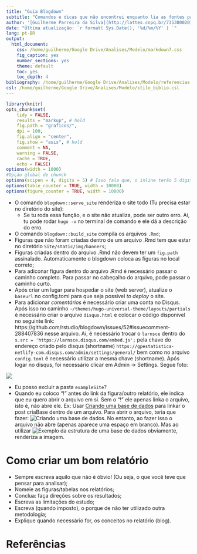 ```yaml
---
title: "Guia Blogdown"
subtitle: "Comandos e dicas que não encontrei enquanto lia as fontes para criar o meu site"
author: '[Guilherme Parreira da Silva](http://lattes.cnpq.br/7353800201695627)'
date: "Última atualização: `r format( Sys.Date(), '%d/%m/%Y' ) `"
lang: pt-BR
output:
  html_document:
    css: /home/guilherme/Google Drive/Analises/Modelo/markdown7.css
    fig_caption: yes
    number_sections: yes
    theme: default
    toc: yes
    toc_depth: 4
bibliography: /home/guilherme/Google Drive/Analises/Modelo/referencias.bib
csl: /home/guilherme/Google Drive/Analises/Modelo/stilo_biblio.csl
---
```


```r
library(knitr)
opts_chunk$set(
    tidy = FALSE, 
    results = "markup", # hold
    fig.path = "graficos/",
    dpi = 100,
    fig.align = "center",
    fig.show = "asis", # hold
    comment = NA,
    warning = FALSE,
    cache = TRUE,
    echo = FALSE)
options(width = 1000)
#Opção global de chunck
options(scipen = 4, digits = 5) # Isso fala que, o inline terão 5 dígitos e não será
options(table_counter = TRUE, width = 10000)
options(figure_counter = TRUE, width = 10000)
```

+ O comando `blogdown::serve_site` renderiza o site todo (Tu precisa estar no diretório do site):
    + Se tu roda essa função, e o site não atualiza, pode ser outro erro. Aí, tu pode rodar `hugo -v` no terminal de comando e ele dá a descrição do erro.
+ O comando `blogdown::build_site` compila os arquivos `.Rmd`;
+ Figuras que não foram criadas dentro de um arquivo .Rmd tem que estar no diretório `Site/static/img/banners`;
+ Figuras criadas dentro do arquivo .Rmd não devem ter um `fig.path` assinalado. Automaticamente o blogdown coloca as figuras no local correto;
+ Para adiconar figura dentro do arquivo .Rmd é necessário passar o caminho completo. Para passar no cabeçalho do arquivo, pode passar o caminho curto.
+ Após criar um lugar para hospedar o site (web server), atualize o `baseurl` no config.toml para que seja possível *to deploy* o site.
+ Para adicionar *comentários* é necessário criar uma conta no Disqus. Após isso no caminho `~/themes/hugo-universal-theme/layouts/partials` é necessário criar o arquivo `disqus.html` e colocar o código disponível no seguinte link: https://github.com/rstudio/blogdown/issues/52#issuecomment-288407836 nesse arquivo. Aí, é necessário trocar o `larnsce` dentro do `s.src = 'https://larnsce.disqus.com/embed.js';` pela chave do endereço criado pelo disqus (shortname) `https://gpestatistica-netlify-com.disqus.com/admin/settings/general/` bem como no arquivo `config.toml` é necessário utilizar a mesma chave (shortname). Após logar no disqus, foi necessário clicar em Admin -> Settings. Segue foto:

![](disqus.png)

+ Eu posso excluir a pasta `exampleSite`?
+ Quando eu coloco "!" antes do link da figura/outro relatório, ele indica que eu quero abrir o arquivo em si. Sem o "!" ele apenas linka o arquivo, isto é, não abre ele. Ex: Usar [Criando uma base de dados](/blog/criaBase) para linkar o post criaBase dentro de um arquivo. Para abrir o arquivo, teria que fazer: ![Criando uma base de dados](/blog/criaBase). No entanto, ao fazer isso o arquivo não abre (apenas aparece uma espaço em branco). Mas ao utilizar ![Exemplo da estrutura de uma base de dados](/img/banners/base.png) obviamente, renderiza a imagem.


# Como criar um bom relatório

- Sempre escreva aquilo que não é óbvio! (Ou seja, o que você teve que pensar para analisar);
- Nomeie as figuras/tabelas nos relatórios;
- Conclua: faça direções sobre os resultados;
- Escreva as limitações do estudo;
- Escreva (quando imposto), o porque de não ter utilizado outra metodologia;
- Explique quando necessário for, os conceitos no relatório (blog).

# Referências